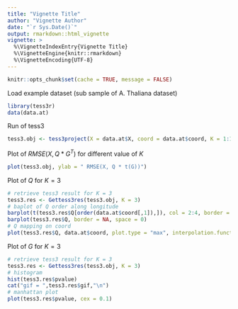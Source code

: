 ```yaml
---
title: "Vignette Title"
author: "Vignette Author"
date: "`r Sys.Date()`"
output: rmarkdown::html_vignette
vignette: >
  %\VignetteIndexEntry{Vignette Title}
  %\VignetteEngine{knitr::rmarkdown}
  %\VignetteEncoding{UTF-8}
---
```


```r
knitr::opts_chunk$set(cache = TRUE, message = FALSE)
```



Load example dataset (sub sample of A. Thaliana dataset)
```r
library(tess3r)
data(data.at)
```


Run of tess3
```r
tess3.obj <- tess3project(X = data.at$X, coord = data.at$coord, K = 1:10, ploidy = 1, openMP.core.num = 4)
```

Plot of $RMSE(X, Q * G^T)$ for different value of $K$
```r
plot(tess3.obj, ylab = " RMSE(X, Q * t(G))")
```

Plot of $Q$ for $K = 3$
```r
# retrieve tess3 result for K = 3
tess3.res <- Gettess3res(tess3.obj, K = 3)
# baplot of Q order along longitude
barplot(t(tess3.res$Q[order(data.at$coord[,1]),]), col = 2:4, border = NA)
barplot(tess3.res$Q, border = NA, space = 0)
# Q mapping on coord
plot(tess3.res$Q, data.at$coord, plot.type = "max", interpolation.function = krigging())
```


Plot of $G$ for $K = 3$
```r
# retrieve tess3 result for K = 3
tess3.res <- Gettess3res(tess3.obj, K = 3)
# histogram
hist(tess3.res$pvalue)
cat("gif = ",tess3.res$gif,"\n")
# manhattan plot
plot(tess3.res$pvalue, cex = 0.1)
```

